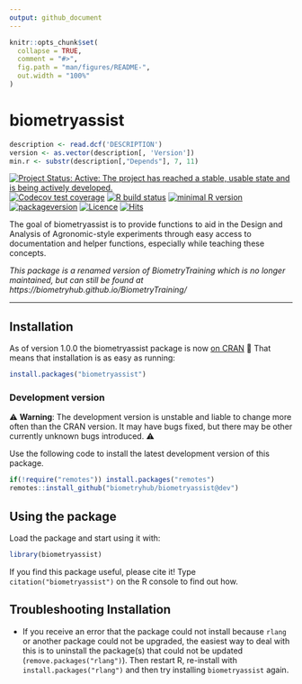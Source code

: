 ```yaml
---
output: github_document
---
```


<!-- README.md is generated from README.Rmd. Please edit that file -->

```r
knitr::opts_chunk$set(
  collapse = TRUE,
  comment = "#>",
  fig.path = "man/figures/README-",
  out.width = "100%"
)
```

# biometryassist

```r
description <- read.dcf('DESCRIPTION')
version <- as.vector(description[, 'Version'])
min.r <- substr(description[,"Depends"], 7, 11)
```

<!-- badges: start -->
[![Project Status: Active:  The project has reached a stable, usable state and is being actively developed.](https://www.repostatus.org/badges/latest/active.svg)](https://www.repostatus.org/#active)
[![Codecov test coverage](https://codecov.io/gh/biometryhub/biometryassist/branch/main/graph/badge.svg)](https://app.codecov.io/gh/biometryhub/biometryassist?branch=main)
[![R build status](https://github.com/biometryhub/biometryassist/workflows/R-CMD-check/badge.svg)](https://github.com/biometryhub/biometryassist/actions)
[![minimal R version](https://img.shields.io/badge/R%3E%3D-`r min.r`-6666ff.svg)](https://cran.r-project.org/)
[![packageversion](https://img.shields.io/badge/Package%20version-`r gsub('-', '--', version)`-orange.svg?style=flat-square)](https://github.com/biometryhub/biometryassist/commits/main)
[![Licence](https://img.shields.io/github/license/mashape/apistatus.svg)](https://choosealicense.com/licenses/mit/)
[![Hits](https://hits.seeyoufarm.com/api/count/incr/badge.svg?url=https%3A%2F%2Fgithub.com%2Fbiometryhub%2Fbiometryassist&count_bg=%2379C83D&title_bg=%23555555&icon=&icon_color=%23E7E7E7&title=hits&edge_flat=false)](https://hits.seeyoufarm.com)
<!-- badges: end -->


The goal of biometryassist is to provide functions to aid in the Design and Analysis of Agronomic-style experiments through easy access to documentation and helper functions, especially while teaching these concepts.

*This package is a renamed version of BiometryTraining which is no longer maintained, but can still be found at https://biometryhub.github.io/BiometryTraining/*

----

## Installation

As of version 1.0.0 the biometryassist package is now [on CRAN](https://cran.r-project.org/package=biometryassist) 🙌
That means that installation is as easy as running:

```r
install.packages("biometryassist")
```


### Development version

⚠ **Warning**: The development version is unstable and liable to change more often than the CRAN version. It may have bugs fixed, but there may be other currently unknown bugs introduced. ⚠


Use the following code to install the latest development version of this package.

```r
if(!require("remotes")) install.packages("remotes") 
remotes::install_github("biometryhub/biometryassist@dev")
```


## Using the package

Load the package and start using it with:

```r
library(biometryassist)
```

If you find this package useful, please cite it! Type `citation("biometryassist")` on the R console to find out how.

## Troubleshooting Installation

- If you receive an error that the package could not install because `rlang` or another package could not be upgraded, the easiest way to deal with this is to uninstall the package(s) that could not be updated (`remove.packages("rlang")`). Then restart R, re-install with `install.packages("rlang")` and then try installing `biometryassist` again.

